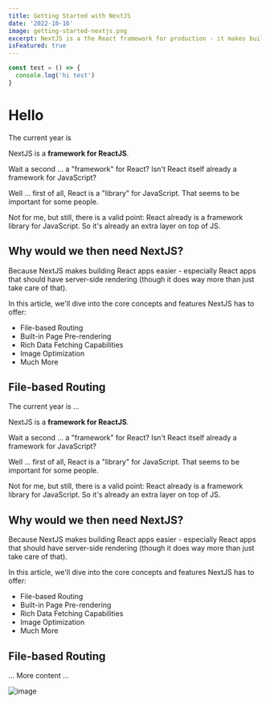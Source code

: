 ```yaml
---
title: Getting Started with NextJS
date: '2022-10-16'
image: getting-started-nextjs.png
excerpt: NextJS is a the React framework for production - it makes building fullstack React apps and sites a breeze and ships with built-in SSR.
isFeatured: true
---
```


```js
const test = () => {
  console.log('hi test')
}
```

# Hello 

The current year is 

NextJS is a **framework for ReactJS**.

Wait a second ... a "framework" for React? Isn't React itself already a framework for JavaScript?

Well ... first of all, React is a "library" for JavaScript. That seems to be important for some people.


Not for me, but still, there is a valid point: React already is a framework library for JavaScript. So it's already an extra layer on top of JS.

## Why would we then need NextJS?

Because NextJS makes building React apps easier - especially React apps that should have server-side rendering (though it does way more than just take care of that).

In this article, we'll dive into the core concepts and features NextJS has to offer:

- File-based Routing
- Built-in Page Pre-rendering
- Rich Data Fetching Capabilities
- Image Optimization
- Much More

## File-based Routing

The current year is ...

NextJS is a **framework for ReactJS**.

Wait a second ... a "framework" for React? Isn't React itself already a framework for JavaScript?

Well ... first of all, React is a "library" for JavaScript. That seems to be important for some people.


Not for me, but still, there is a valid point: React already is a framework library for JavaScript. So it's already an extra layer on top of JS.

## Why would we then need NextJS?

Because NextJS makes building React apps easier - especially React apps that should have server-side rendering (though it does way more than just take care of that).

In this article, we'll dive into the core concepts and features NextJS has to offer:

- File-based Routing
- Built-in Page Pre-rendering
- Rich Data Fetching Capabilities
- Image Optimization
- Much More

## File-based Routing

... More content ...

<Image src='/images/posts/nextjs-file-based-routing.png' alt='image' width={600} height={400} placeholder='blur' blurDataURL="data:image/png;base64,iVBORw0KGgoAAAANSUhEUgAAAAQAAAACCAIAAADwyuo0AAAACXBIWXMAAAsTAAALEwEAmpwYAAAAI0lEQVQImWPYF9k0yTr0ytSli9PqGPQYBP4vXvr/3fdTPUsAot4NtLG/oKgAAAAASUVORK5CYII="  />

<Youtube id="BwuLxPH8IDs" />